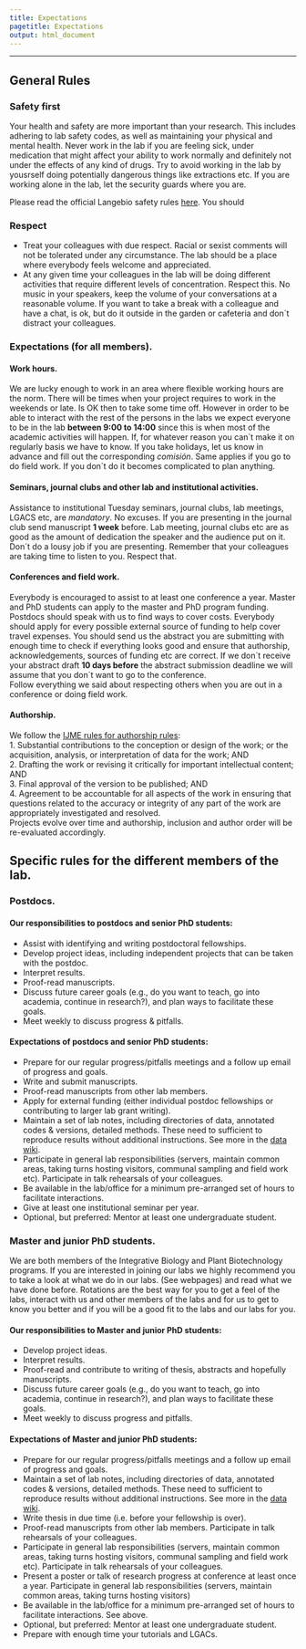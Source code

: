 ```yaml
---
title: Expectations
pagetitle: Expectations
output: html_document
---
```



---


## General Rules

### Safety first

Your health and safety are more important than your research. This includes adhering to lab safety codes, as well as maintaining your physical and mental health. Never work in the lab if you are feeling sick, under medication that might affect your ability to work normally and definitely not under the effects of any kind of drugs. Try to avoid working in the lab by yousrself doing potentially dangerous things like extractions etc. If you are working alone in the lab, let the security guards where you are.    

Please read the official Langebio safety rules [here](https://github.com/sawers-rellan-labs/docs/blob/master/docs/Reglamento%20general%20Langebio%20Nov2015%202.pdf). You should

### Respect

- Treat your colleagues with due respect. Racial or sexist comments will not be tolerated under any circumstance. The lab should be a place where everybody feels welcome and appreciated.
- At any given time your colleagues in the lab will be doing different activities that require different levels of concentration. Respect this. No music in your speakers, keep the volume of your conversations at a reasonable volume. If you want to take a break with a colleague and have a chat, is ok, but do it outside in the garden or cafeteria and don´t distract your colleagues.

### Expectations (for all members).

#### Work hours.  
We are lucky enough to work in an area where flexible working hours are the norm. There will be times when your project requires to work in the weekends or late. Is OK then to take some time off. However in order to be able to interact with the rest of the persons in the labs we expect everyone to be in the lab **between 9:00 to 14:00** since this is when most of the academic activities will happen. If, for whatever reason you can´t make it on regularly basis we have to know. If you take holidays, let us know in advance and fill out the corresponding *comisión*. Same applies if you go to do field work. If you don´t do it becomes complicated to plan anything.   

#### Seminars, journal clubs and other lab and institutional activities.   
Assistance to institutional Tuesday seminars, journal clubs, lab meetings, LGACS etc, are *mandatory*. No excuses. If you are presenting in the journal club send manuscript **1 week** before. Lab meeting, journal clubs etc are as good as the amount of dedication the speaker and the audience put on it. Don´t do a lousy job if you are presenting. Remember that your colleagues are taking time to listen to you. Respect that.

#### Conferences and field work.  
Everybody is encouraged to assist to at least one conference a year. Master and PhD students can apply to the master and PhD program funding. Postdocs should speak with us to find ways to cover costs. Everybody should apply for every possible external source of funding to help cover travel expenses. You should send us the abstract you are submitting with enough time to check if everything looks good and ensure that authorship, acknowledgements, sources of funding etc are correct. If we don´t receive your abstract draft **10 days before** the abstract submission deadline we will assume that you don´t want to go to the conference.  
Follow everything we said about respecting others when you are out in a conference or doing field work.

#### Authorship.
We follow the [IJME rules for authorship rules](http://www.icmje.org/recommendations/browse/roles-and-responsibilities/defining-the-role-of-authors-and-contributors.html):   
1. Substantial contributions to the conception or design of the work; or the acquisition, analysis, or interpretation of data for the work; AND  
2. Drafting the work or revising it critically for important intellectual content; AND  
3. Final approval of the version to be published; AND  
4. Agreement to be accountable for all aspects of the work in ensuring that questions related to the accuracy or integrity of any part of the work are appropriately investigated and resolved.  
Projects evolve over time and authorship, inclusion and author order will be re-evaluated accordingly.

## Specific rules for the different members of the lab.

### Postdocs.  

#### Our responsibilities to postdocs and senior PhD students:  

- Assist with identifying and writing postdoctoral fellowships.  
- Develop project ideas, including independent projects that can be taken with the postdoc.
- Interpret results.
- Proof-read manuscripts.
- Discuss future career goals (e.g., do you want to teach, go into academia, continue in research?), and plan ways to facilitate these goals.
- Meet weekly to discuss progress & pitfalls.  

#### Expectations of postdocs and senior PhD students:
- Prepare for our regular progress/pitfalls meetings and a follow up email of progress and goals.  
- Write and submit manuscripts.  
- Proof-read manuscripts from other lab members.  
- Apply for external funding (either individual postdoc fellowships or contributing to larger lab grant writing).  
- Maintain a set of lab notes, including directories of data, annotated codes & versions, detailed methods. These need to sufficient to reproduce results without additional instructions. See more in the [data wiki](https://github.com/sawers-rellan-labs/data).
- Participate in general lab responsibilities (servers, maintain common areas, taking turns hosting visitors, communal sampling and field work etc). Participate in talk rehearsals of your colleagues.
- Be available in the lab/office for a minimum pre-arranged set of hours to facilitate interactions.  
- Give at least one institutional seminar per year.
- Optional, but preferred: Mentor at least one undergraduate student.

### Master and junior PhD students.
We are both members of the Integrative Biology and Plant Biotechnology programs. If you are interested in joining our labs we highly recommend you to take a look at what we do in our labs. (See webpages) and read what we have done before. Rotations are the best way for you to get a feel of the labs, interact with us and other members of the labs and for us to get to know you better and if you will be a good fit to the labs and our labs for you.

#### Our responsibilities to Master and junior PhD students:

- Develop project ideas.   
- Interpret results.  
- Proof-read and contribute to writing of thesis, abstracts and hopefully manuscripts.  
- Discuss future career goals (e.g., do you want to teach, go into academia, continue in research?), and plan ways to facilitate these goals.  
- Meet weekly to discuss progress and pitfalls.

#### Expectations of Master and junior PhD students:  

- Prepare for our regular progress/pitfalls meetings and a follow up email of progress and goals.  
- Maintain a set of lab notes, including directories of data, annotated codes & versions, detailed methods. These need to sufficient to reproduce results without additional instructions. See more in the [data wiki](https://github.com/sawers-rellan-labs/data).  
- Write thesis in due time (i.e. before your fellowship is over).  
- Proof-read manuscripts from other lab members. Participate in talk rehearsals of your colleagues.  
- Participate in general lab responsibilities (servers, maintain common areas, taking turns hosting visitors, communal sampling and field work etc). Participate in talk rehearsals of your colleagues.  
- Present a poster or talk of research progress at conference at least once a year.
Participate in general lab responsibilities (servers, maintain common areas, taking turns hosting visitors)
- Be available in the lab/office for a minimum pre-arranged set of hours to facilitate interactions. See above.
- Optional, but preferred: Mentor at least one undergraduate student.
- Prepare with enough time your tutorials and LGACs.
